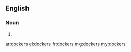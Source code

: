 ==English==

===Noun===
{{head|en}}

# {{plural of|docker}}

[[ar:dockers]]
[[el:dockers]]
[[fr:dockers]]
[[mg:dockers]]
[[my:dockers]]